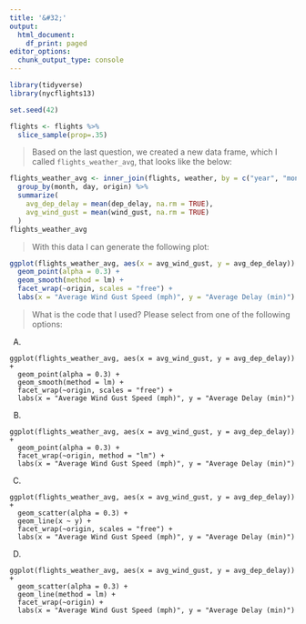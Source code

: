 ```yaml
---
title: '&#32;'
output:
  html_document:
    df_print: paged
editor_options: 
  chunk_output_type: console
---
```


```r

library(tidyverse)
library(nycflights13)

set.seed(42)

flights <- flights %>% 
  slice_sample(prop=.35)

```

> Based on the last question, we created a new data frame, which I called `flights_weather_avg`, that looks like the below:

```r
flights_weather_avg <- inner_join(flights, weather, by = c("year", "month", "day", "origin", "hour")) %>% select(month, day, origin, dep_delay, wind_gust) %>%
  group_by(month, day, origin) %>%
  summarize(
    avg_dep_delay = mean(dep_delay, na.rm = TRUE),
    avg_wind_gust = mean(wind_gust, na.rm = TRUE)
  )
flights_weather_avg
```

> With this data I can generate the following plot:

```r
ggplot(flights_weather_avg, aes(x = avg_wind_gust, y = avg_dep_delay)) +
  geom_point(alpha = 0.3) +
  geom_smooth(method = lm) +
  facet_wrap(~origin, scales = "free") +
  labs(x = "Average Wind Gust Speed (mph)", y = "Average Delay (min)")
```

> What is the code that I used? Please select from one of the following options:

A) 
```
ggplot(flights_weather_avg, aes(x = avg_wind_gust, y = avg_dep_delay)) +
  geom_point(alpha = 0.3) +
  geom_smooth(method = lm) +
  facet_wrap(~origin, scales = "free") +
  labs(x = "Average Wind Gust Speed (mph)", y = "Average Delay (min)")
```

B)
```
ggplot(flights_weather_avg, aes(x = avg_wind_gust, y = avg_dep_delay)) +
  geom_point(alpha = 0.3) +
  facet_wrap(~origin, method = "lm") +
  labs(x = "Average Wind Gust Speed (mph)", y = "Average Delay (min)")
```

C) 
```
ggplot(flights_weather_avg, aes(x = avg_wind_gust, y = avg_dep_delay)) +
  geom_scatter(alpha = 0.3) +
  geom_line(x ~ y) +
  facet_wrap(~origin, scales = "free") +
  labs(x = "Average Wind Gust Speed (mph)", y = "Average Delay (min)")
```

D)
```
ggplot(flights_weather_avg, aes(x = avg_wind_gust, y = avg_dep_delay)) +
  geom_scatter(alpha = 0.3) +
  geom_line(method = lm) +
  facet_wrap(~origin) +
  labs(x = "Average Wind Gust Speed (mph)", y = "Average Delay (min)")
```





